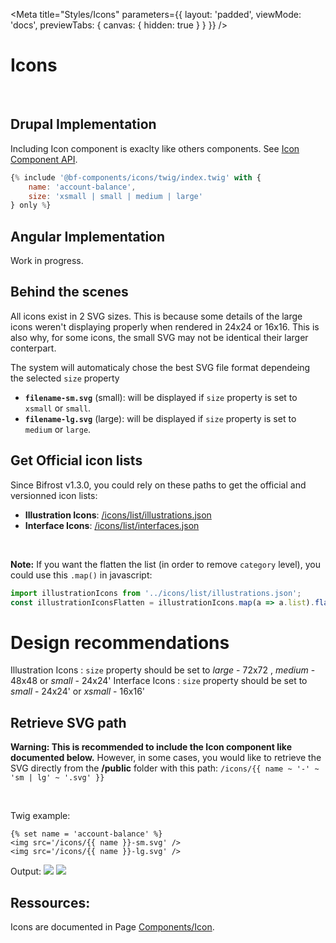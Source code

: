 
<Meta
    title="Styles/Icons"
    parameters={{
        layout: 'padded',
        viewMode: 'docs',
        previewTabs: { canvas: { hidden: true } }
    }}
/>

# Icons

<br/>

## Drupal Implementation
Including Icon component is exaclty like others components. See [Icon Component API](/story/components-icon--drupal-interface).
```jsx
{% include '@bf-components/icons/twig/index.twig' with {
    name: 'account-balance',
    size: 'xsmall | small | medium | large'
} only %}
```

## Angular Implementation
Work in progress.


## Behind the scenes

All icons exist in 2 SVG sizes. This is because some details of the large icons weren't displaying properly when rendered in 24x24 or 16x16.
This is also why, for some icons, the small SVG may not be identical their larger conterpart.

The system will automaticaly chose the best SVG file format dependeing the selected `size` property
- **`filename-sm.svg`** (small): will be displayed if `size` property is set to `xsmall` or `small`.
- **`filename-lg.svg`** (large): will be displayed if `size` property is set to `medium` or `large`.


## Get Official icon lists
Since Bifrost v1.3.0, you could rely on these paths to get the official and versionned icon lists:
- **Illustration Icons**: <a href='icons/list/illustrations.json' target='_blank'>/icons/list/illustrations.json</a>
- **Interface Icons**: <a href='icons/list/interfaces.json' target='_blank'>/icons/list/interfaces.json</a>

<br/>

**Note:** If you want the flatten the list (in order to remove `category` level), you could use this `.map()` in javascript:
```jsx
import illustrationIcons from '../icons/list/illustrations.json';
const illustrationIconsFlatten = illustrationIcons.map(a => a.list).flat().sort();

```

# Design recommendations
Illustration Icons : `size` property should be set to  *large* - 72x72 , *medium* - 48x48 or *small* - 24x24'
Interface Icons : `size` property should be set to  *small* - 24x24' or *xsmall* - 16x16'

## Retrieve SVG path
**Warning: This is recommended to include the Icon component like documented below.**
However, in some cases, you would like to retrieve the SVG directly from the **/public** folder with this path:
`/icons/{{ name ~ '-' ~ 'sm | lg' ~ '.svg' }}`

<br/>

Twig example:
```
{% set name = 'account-balance' %}
<img src='/icons/{{ name }}-sm.svg' />
<img src='/icons/{{ name }}-lg.svg' />
```
Output:
<img src='/icons/account-balance-sm.svg' />
<img src='/icons/account-balance-lg.svg' />


## Ressources:
Icons are documented in Page [Components/Icon](/story/components-icon--drupal-illustration).

